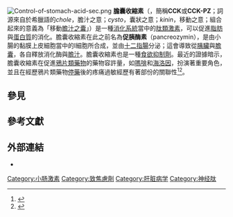 {{PBB|geneid=885}}
[[Image:Control-of-stomach-acid-sec.png|thumb]]
{{medical}}
'''膽囊收縮素'''（{{lang-en|'''cholecystokinin'''}}，簡稱'''CCK'''或'''CCK-PZ'''；詞源來自於希臘語的''chole''，膽汁之意；''cysto''，囊狀之意；''kinin''，移動之意；組合起來的意義為「移動[[膽囊|膽汁之囊]]」）是一種[[消化系統|消化系統]]當中的[[肽類激素|肽類激素]]，可以促進[[脂肪|脂肪]]與[[蛋白質|蛋白質]]的消化。膽囊收縮素在此之前名為'''促胰酶素'''（pancreozymin），是由小腸的黏膜上皮細胞當中的I細胞所合成，並由[[十二指腸|十二指腸]]分泌；這會導致從[[胰臟|胰臟]]與[[膽囊|膽囊]]，各自釋放消化酶與[[膽汁|膽汁]]。膽囊收縮素也是一種[[食欲抑制劑|食欲抑制劑]]。最近的證據暗示，膽囊收縮素在促進[[鴉片類藥物|鴉片類藥物]]的藥物容許量，如[[嗎啡|嗎啡]]和[[海洛因|海洛因]]，扮演著重要角色，並且在經歷鴉片類藥物[[停藥|停藥]]後的疼痛過敏經歷有著部份的關聯性<ref name="pmid10866896">{{cite journal | author = Kissin I, Bright CA, Bradley EL | title = Acute tolerance to continuously infused alfentanil: the role of cholecystokinin and N-methyl-D-aspartate-nitric oxide systems | journal = Anesth. Analg. | volume = 91 | issue = 1 | pages = 110–6 | year = 2000 | pmid = 10866896 | doi = 10.1097/00000539-200007000-00021 | url = http://www.anesthesia-analgesia.org/cgi/content/abstract/91/1/110 | access-date = 2013-12-02 | archive-date = 2007-12-06 | archive-url = https://web.archive.org/web/20071206054736/http://www.anesthesia-analgesia.org/cgi/content/abstract/91/1/110 | dead-url = no }}</ref><ref name="pmid17558184">{{cite journal | author=Fukazawa Y, Maeda T, Kiguchi N, Tohya K, Kimura M, Kishioka S | title = Activation of spinal cholecystokinin and neurokinin-1 receptors is associated with the attenuation of intrathecal morphine analgesia following electroacupuncture stimulation in rats | journal=J. Pharmacol. Sci. | volume = 104 | issue = 2 | pages = 159–66 | year = 2007 | pmid = 17558184 | doi = 10.1254/jphs.FP0070475 }}</ref>。

== 參見 ==
==參考文獻==
{{Reflist|colwidth=35em}}

== 外部連結 ==
* {{MeshName|Cholecystokinin}}

{{Hormones}}
{{Gastrointestinal physiology}}
{{Neuropeptides}}
{{Gastrointestinal hormones}}


[[Category:小肠激素|Category:小肠激素]]
[[Category:致焦慮劑|Category:致焦慮劑]]
[[Category:肝脏病学|Category:肝脏病学]]
[[Category:神经肽|Category:神经肽]]